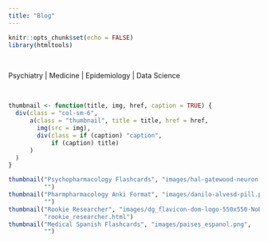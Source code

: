 ```yaml
---
title: "Blog"
---
```


```r
knitr::opts_chunk$set(echo = FALSE)
library(htmltools)
```

<br>

Psychiatry | Medicine | Epidemiology | Data Science

<br>
```r
thumbnail <- function(title, img, href, caption = TRUE) {
  div(class = "col-sm-6",
      a(class = "thumbnail", title = title, href = href,
        img(src = img),
        div(class = if (caption) "caption",
            if (caption) title)
      )
  )
}
```

```r
thumbnail("Psychopharmacology Flashcards", "images/hal-gatewood-neuron.png",
          "")
thumbnail("Pharmpharmacology Anki Format", "images/danilo-alvesd-pill.png",
          "")
thumbnail("Rookie Researcher", "images/dg_flavicon-dom-logo-550x550-NoBackground.png",
          "rookie_researcher.html")
thumbnail("Medical Spanish Flashcards", "images/paises_espanol.png",
          "")
```
